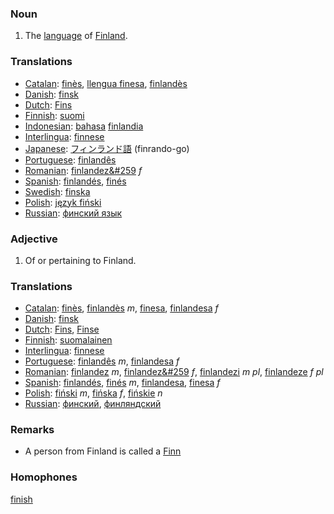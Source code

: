 ===Noun===
# The [[language]] of [[Finland]].

===Translations===
*[[Catalan]]: [[finès]], [[llengua finesa]], [[finlandès]]
*[[Danish]]: [[finsk]]
*[[Dutch]]: [[Fins]]
*[[Finnish]]: [[suomi]]
*[[Indonesian]]: [[bahasa]] [[finlandia]]
*[[Interlingua]]: [[finnese]]
*[[Japanese]]: [[フィンランド]][[語]] (finrando-go)
*[[Portuguese]]: [[finlandês]]
*[[Romanian]]: [[finlandez&#259]] ''f''
*[[Spanish]]: [[finlandés]], [[finés]]
*[[Swedish]]: [[finska]]
*[[Polish]]: [[język fiński]]
*[[Russian]]: [[финский язык]]

===Adjective===
# Of or pertaining to Finland.

===Translations===
*[[Catalan]]: [[finès]], [[finlandès]] ''m'', [[finesa]], [[finlandesa]] ''f''
*[[Danish]]: [[finsk]]
*[[Dutch]]: [[Fins]], [[Finse]]
*[[Finnish]]: [[suomalainen]]
*[[Interlingua]]: [[finnese]]
*[[Portuguese]]: [[finlandês]] ''m'', [[finlandesa]] ''f''
*[[Romanian]]: [[finlandez]] ''m'', [[finlandez&#259]] ''f'', [[finlandezi]] ''m pl'', [[finlandeze]] ''f pl''
*[[Spanish]]: [[finlandés]], [[finés]] ''m'', [[finlandesa]], [[finesa]] ''f''
*[[Polish]]: [[fiński]] ''m'', [[fińska]] ''f'', [[fińskie]] ''n''
*[[Russian]]: [[финский]], [[финляндский]]

=== Remarks ===
* A person from Finland is called a [[Finn]]

===Homophones===

[[finish]]